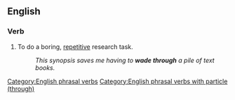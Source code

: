 ==English==

===Verb===
{{head|en|verb|head=[[wade]] [[through]]}}

# To do a boring, [[repetitive]] research task.
#: ''This synopsis saves me having to '''wade through''' a pile of text books.''

[[Category:English phrasal verbs]]
[[Category:English phrasal verbs with particle (through)]]